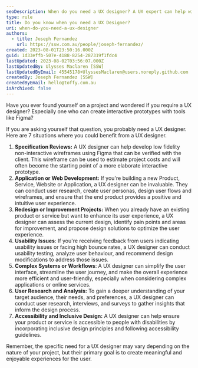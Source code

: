 ```yaml
---
seoDescription: When do you need a UX designer? A UX expert can help with specification reviews, application or web development, redesigns, usability issues, complex systems, user research, and accessibility.
type: rule
title: Do you know when you need a UX Designer?
uri: when-do-you-need-a-ux-designer
authors:
  - title: Joseph Fernandez
    url: https://ssw.com.au/people/joseph-fernandez/
created: 2023-08-01T23:50:16.000Z
guid: 1d33effb-507e-4188-8254-287319f1fdc4
lastUpdated: 2023-08-02T03:56:07.000Z
lastUpdatedBy: Ulysses Maclaren [SSW]
lastUpdatedByEmail: 45545178+UlyssesMaclaren@users.noreply.github.com
createdBy: Joseph Fernandez [SSW]
createdByEmail: hello@toffy.com.au
isArchived: false
---
```


Have you ever found yourself on a project and wondered if you require a UX designer? Especially one who can create interactive prototypes with tools like Figma?

If you are asking yourself that question, you probably need a UX designer. Here are 7 situations where you could benefit from a UX designer.

1. **Specification Reviews:** A UX designer can help develop low fidelity non-interactive wireframes using Figma that can be verified with the client. This wireframe can be used to estimate project costs and will often become the starting point of a more elaborate interactive prototype.
2. **Application or Web Development:** If you're building a new Product, Service, Website or Application, a UX designer can be invaluable. They can conduct user research, create user personas, design user flows and wireframes, and ensure that the end product provides a positive and intuitive user experience.
3. **Redesign or Improvement Projects:** When you already have an existing product or service but want to enhance its user experience, a UX designer can assess the current design, identify pain points and areas for improvement, and propose design solutions to optimize the user experience.
4. **Usability Issues**: If you're receiving feedback from users indicating usability issues or facing high bounce rates, a UX designer can conduct usability testing, analyze user behaviour, and recommend design modifications to address those issues.
5. **Complex Systems or Workflows**: A UX designer can simplify the user interface, streamline the user journey, and make the overall experience more efficient and user-friendly, especially when considering complex applications or online services.
6. **User Research and Analysis:** To gain a deeper understanding of your target audience, their needs, and preferences, a UX designer can conduct user research, interviews, and surveys to gather insights that inform the design process.
7. **Accessibility and Inclusive Design:** A UX designer can help ensure your product or service is accessible to people with disabilities by incorporating inclusive design principles and following accessibility guidelines.

Remember, the specific need for a UX designer may vary depending on the nature of your project, but their primary goal is to create meaningful and enjoyable experiences for the user.
